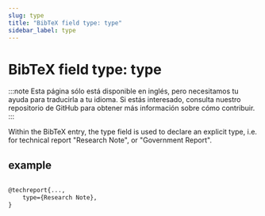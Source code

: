```yaml
---
slug: type
title: "BibTeX field type: type"
sidebar_label: type
---
```


# BibTeX field type: type

:::note
Esta página sólo está disponible en inglés, pero necesitamos tu ayuda para traducirla a tu idioma. Si estás interesado, consulta nuestro repositorio de GitHub para obtener más información sobre cómo contribuir.
:::

Within the BibTeX entry, the type field is used to declare an explicit type, i.e. for technical report "Research Note", or "Government Report".


## example

```tex

@techreport{...,
    type={Research Note},
}
```
